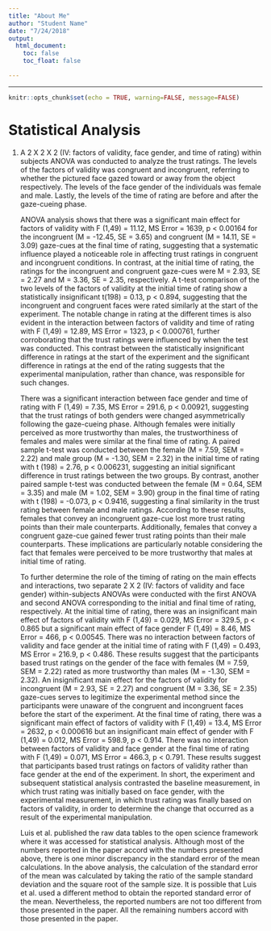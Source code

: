 ```yaml
---
title: "About Me"
author: "Student Name"
date: "7/24/2018"
output: 
  html_document:
    toc: false
    toc_float: false

---
```


---

```r
knitr::opts_chunk$set(echo = TRUE, warning=FALSE, message=FALSE)
```


# Statistical Analysis

1. A 2 X 2 X 2 (IV: factors of validity, face gender, and time of rating) within subjects ANOVA was conducted to analyze the trust ratings. The levels of the factors of validity was congruent and incongruent, referring to whether the pictured face gazed toward or away from the object respectively. The levels of the face gender of the individuals was female and male. Lastly, the levels of the time of rating are before and after the gaze-cueing phase.

	ANOVA analysis shows that there was a significant main effect for factors of validity with F (1,49) = 11.12, MS Error = 1639, p < 0.00164 for the incongruent (M = -12.45, SE = 3.65) and congruent (M = 14.11, SE = 3.09) gaze-cues at the final time of rating, suggesting that a systematic influence played a noticeable role in affecting trust ratings in congruent and incongruent conditions. In contrast, at the initial time of rating, the ratings for the incongruent and congruent gaze-cues were M = 2.93, SE = 2.27 and M = 3.36, SE = 2.35, respectively. A t-test comparison of the two levels of the factors of validity at the initial time of rating show a statistically insignificant t(198) = 0.13, p < 0.894, suggesting that the incongruent and congruent faces were rated similarly at the start of the experiment. The notable change in rating at the different times is also evident in the interaction between factors of validity and time of rating with F (1,49) = 12.89, MS Error = 1323, p < 0.000761, further corroborating that the trust ratings were influenced by when the test was conducted. This contrast between the statistically insignificant difference in ratings at the start of the experiment and the significant difference in ratings at the end of the rating suggests that the experimental manipulation, rather than chance, was responsible for such changes.
	
	There was a significant interaction between face gender and time of rating with F (1,49) = 7.35, MS Error = 291.6, p < 0.00921, suggesting that the trust ratings of both genders were changed asymmetrically following the gaze-cueing phase. Although females were initially perceived as more trustworthy than males, the trustworthiness of females and males were similar at the final time of rating. A paired sample t-test was conducted between the female (M = 7.59, SEM = 2.22) and male group (M = -1.30, SEM = 2.32) in the initial time of rating with t (198) = 2.76, p < 0.006231, suggesting an initial significant difference in trust ratings between the two groups. By contrast, another paired sample t-test was conducted between the female (M = 0.64, SEM = 3.35) and male (M = 1.02, SEM = 3.90) group in the final time of rating with t (198) = -0.073, p < 0.9416, suggesting a final similarity in the trust rating between female and male ratings. According to these results, females that convey an incongruent gaze-cue lost more trust rating points than their male counterparts. Additionally, females that convey a congruent gaze-cue gained fewer trust rating points than their male counterparts. These implications are particularly notable considering the fact that females were perceived to be more trustworthy that males at initial time of rating.
	
	To further determine the role of the timing of rating on the main effects and interactions, two separate 2 X 2 (IV: factors of validity and face gender) within-subjects ANOVAs were conducted with the first ANOVA and second ANOVA corresponding to the initial and final time of rating, respectively. At the initial time of rating, there was an insignificant main effect of factors of validity with F (1,49) = 0.029, MS Error = 329.5, p < 0.865 but a significant main effect of face gender F (1,49) = 8.46, MS Error = 466, p < 0.00545. There was no interaction between factors of validity and face gender at the initial time of rating with F (1,49) = 0.493, MS Error = 216.9, p < 0.486. These results suggest that the participants based trust ratings on the gender of the face with females (M = 7.59, SEM = 2.22) rated as more trustworthy than males (M = -1.30, SEM = 2.32). An insignificant main effect for the factors of validity for incongruent (M = 2.93, SE = 2.27) and congruent (M = 3.36, SE = 2.35) gaze-cues serves to legitimize the experimental method since the participants were unaware of the congruent and incongruent faces before the start of the experiment. At the final time of rating, there was a significant main effect of factors of validity with F (1,49) = 13.4, MS Error = 2632, p < 0.000616 but an insignificant main effect of gender with F (1,49) = 0.012, MS Error = 598.9, p < 0.914. There was no interaction between factors of validity and face gender at the final time of rating with F (1,49) = 0.071, MS Error = 466.3, p < 0.791. These results suggest that participants based trust ratings on factors of validity rather than face gender at the end of the experiment. In short, the experiment and subsequent statistical analysis contrasted the baseline measurement, in which trust rating was initially based on face gender, with the experimental measurement, in which trust rating was finally based on factors of validity, in order to determine the change that occurred as a result of the experimental manipulation.
	
	Luis et al. published the raw data tables to the open science framework where it was accessed for statistical analysis. Although most of the numbers reported in the paper accord with the numbers presented above, there is one minor discrepancy in the standard error of the mean calculations. In the above analysis, the calculation of the standard error of the mean was calculated by taking the ratio of the sample standard deviation and the square root of the sample size. It is possible that Luis et al. used a different method to obtain the reported standard error of the mean. Nevertheless, the reported numbers are not too different from those presented in the paper. All the remaining numbers accord with those presented in the paper.
